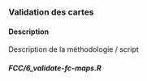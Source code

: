 
### Validation des cartes

#### Description {-}

Description de la méthodologie / script

#### _FCC/6_validate-fc-maps.R_ {-}

```r
```


